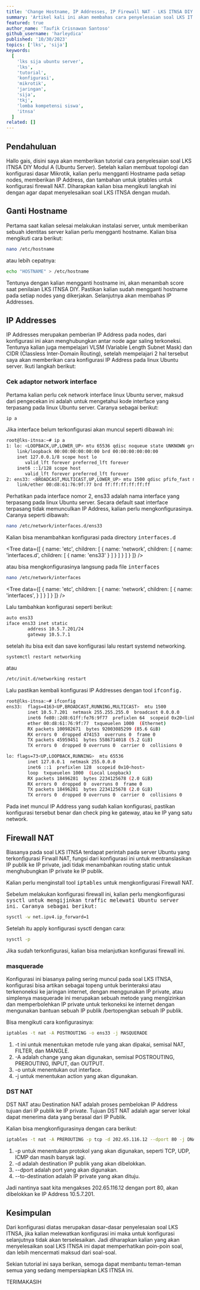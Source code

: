```yaml
---
title: 'Change Hostname, IP Addresses, IP Firewall NAT - LKS ITNSA DIY'
summary: 'Artikel kali ini akan membahas cara penyelesaian soal LKS IT Network System Administration Tingkat Provinsi Yogyakarta 2023 Modul A (Ubuntu Server) dengan mudah, bagi kalian yang ingin mencobanya simak tutorial ini sampai selesai😉'
featured: true
author_name: 'Taufik Crisnawan Santoso'
github_username: 'harleydica'
published: '10/30/2023'
topics: ['lks', 'sija']
keywords:
  [
    'lks sija ubuntu server',
    'lks',
    'tutorial',
    'konfigurasi',
    'mikrotik',
    'jaringan',
    'sija',
    'tkj',
    'lomba kompetensi siswa',
    'itnsa'
  ]
related: []
---
```


## Pendahuluan

Hallo gais, disini saya akan memberikan tutorial cara penyelesaian soal LKS ITNSA DIY Modul A (Ubuntu Server). Setelah kalian membuat topologi dan konfigurasi dasar Mikrotik, kalian perlu mengganti Hostname pada setiap nodes, memberikan IP Address, dan tambahan untuk iptables untuk konfigurasi firewall NAT. Diharapkan kalian bisa mengikuti langkah ini dengan agar dapat menyelesaikan soal LKS ITNSA dengan mudah.

## Ganti Hostname

Pertama saat kalian selesai melakukan instalasi server, untuk memberikan sebuah identitas server kalian perlu mengganti hostname. Kalian bisa mengikuti cara berikut:

```bash
nano /etc/hostname
```

atau lebih cepatnya:

```bash
echo "HOSTNAME" > /etc/hostname
```

Tentunya dengan kalian mengganti hostname ini, akan menambah score saat penilaian LKS ITNSA DIY. Pastikan kalian sudah mengganti hostname pada setiap nodes yang dikerjakan. Selanjutnya akan membahas IP Addresses.

## IP Addresses

IP Addresses merupakan pemberian IP Address pada nodes, dari konfigurasi ini akan menghubungkan antar node agar saling terkoneksi. Tentunya kalian juga mempelajari VLSM (Variable Length Subnet Mask) dan CIDR (Classless Inter-Domain Routing), setelah mempelajari 2 hal tersebut saya akan memberikan cara konfigurasi IP Address pada linux Ubuntu server. Ikuti langkah berikut: 

### Cek adaptor network interface

Pertama kalian perlu cek network interface linux Ubuntu server, maksud dari pengecekan ini adalah untuk mengetahui kode interface yang terpasang pada linux Ubuntu server. Caranya sebagai berikut:

```bash
ip a
```

Jika interface belum terkonfigurasi akan muncul seperti dibawah ini: 

```bash
root@lks-itnsa:~# ip a
1: lo: <LOOPBACK,UP,LOWER_UP> mtu 65536 qdisc noqueue state UNKNOWN group default qlen 1000
    link/loopback 00:00:00:00:00:00 brd 00:00:00:00:00:00
    inet 127.0.0.1/8 scope host lo
       valid_lft forever preferred_lft forever
    inet6 ::1/128 scope host 
       valid_lft forever preferred_lft forever
2: ens33: <BROADCAST,MULTICAST,UP,LOWER_UP> mtu 1500 qdisc pfifo_fast master vmbr0 state UP group default qlen 1000
    link/ether 00:d8:61:76:9f:77 brd ff:ff:ff:ff:ff:ff
```

Perhatikan pada interface nomor 2, ens33 adalah nama interface yang terpasang pada linux Ubuntu server. Secara default saat interface terpasang tidak memunculkan IP Address, kalian perlu mengkonfigurasinya. Caranya seperti dibawah: 

```bash
nano /etc/network/interfaces.d/ens33
```

Kalian bisa menambahkan konfigurasi pada directory <Kbd>interfaces.d</Kbd>

<Tree
  data={[
    {
      name: 'etc',
      children: [
        {
          name: 'network',
          children: [
            {
              name: 'interfaces.d',
              children: [
                {
                  name: 'ens33'
                }
              ]
            }
          ]
        }
      ]
    }
  ]}
/>

atau bisa mengkonfigurasinya langsung pada file <Kbd>interfaces</Kbd>

```bash
nano /etc/network/interfaces
```

<Tree
  data={[
    {
      name: 'etc',
      children: [
        {
          name: 'network',
          children: [
            {
              name: 'interfaces',
            }
          ]
        }
      ]
    }
  ]}
/>

Lalu tambahkan konfigurasi seperti berikut: 

```bash
auto ens33
iface ens33 inet static
        address 10.5.7.201/24
        gateway 10.5.7.1
```

setelah itu bisa exit dan save konfigurasi lalu restart systemd networking.

```bash
systemctl restart networking
```

atau

```bash
/etc/init.d/networking restart
```

Lalu pastikan kembali konfigurasi IP Addresses dengan tool <Kbd>ifconfig<Kbd>.

```bash
root@lks-itnsa:~# ifconfig
ens33:  flags=4163<UP,BROADCAST,RUNNING,MULTICAST>  mtu 1500
        inet 10.5.7.201  netmask 255.255.255.0  broadcast 0.0.0.0
        inet6 fe80::2d8:61ff:fe76:9f77  prefixlen 64  scopeid 0x20<link>
        ether 00:d8:61:76:9f:77  txqueuelen 1000  (Ethernet)
        RX packets 100982671  bytes 92003085299 (85.6 GiB)
        RX errors 0  dropped 474153  overruns 0  frame 0
        TX packets 45959451  bytes 5586714018 (5.2 GiB)
        TX errors 0  dropped 0 overruns 0  carrier 0  collisions 0

lo: flags=73<UP,LOOPBACK,RUNNING>  mtu 65536
        inet 127.0.0.1  netmask 255.0.0.0
        inet6 ::1  prefixlen 128  scopeid 0x10<host>
        loop  txqueuelen 1000  (Local Loopback)
        RX packets 18496281  bytes 2234125678 (2.0 GiB)
        RX errors 0  dropped 0  overruns 0  frame 0
        TX packets 18496281  bytes 2234125678 (2.0 GiB)
        TX errors 0  dropped 0 overruns 0  carrier 0  collisions 0
```

Pada inet muncul IP Address yang sudah kalian konfigurasi, pastikan konfigurasi tersebut benar dan check ping ke gateway, atau ke IP yang satu network.

## Firewall NAT

Biasanya pada soal LKS ITNSA terdapat perintah pada server Ubuntu yang terkonfigurasi Firwall NAT, fungsi dari konfigurasi ini untuk mentranslasikan IP publik ke IP private, jadi tidak menambahkan routing static untuk menghubungkan IP private ke IP publik. 

Kalian perlu menginstall tool <Kbd>iptables</Kbd> untuk mengkonfigurasi Firewall NAT.

Sebelum melakukan konfigurasi firewall ini, kalian perlu mengkonfigurasi <Kbd>sysctl<Kbd> untuk mengijinkan traffic melewati Ubuntu server ini. Caranya sebagai berikut: 

```bash
sysctl -w net.ipv4.ip_forward=1
```

Setelah itu apply konfigurasi sysctl dengan cara:

```bash
sysctl -p
```

Jika sudah terkonfigurasi, kalian bisa melanjutkan konfigurasi firewall ini.

### masquerade

Konfigurasi ini biasanya paling sering muncul pada soal LKS ITNSA, konfigurasi bisa artikan sebagai topeng untuk berinteraksi atau terkenoneksi ke jaringan internet, dengan menggunakan IP private, atau simplenya masquerade ini merupakan sebuah metode yang mengizinkan dan memperbolehkan IP private untuk terkoneksi ke internet dengan mengunakan bantuan sebuah IP publik /bertopengkan sebuah IP publik.

Bisa mengikuti cara konfigurasinya:

```bash
iptables -t nat -A POSTROUTING -o ens33 -j MASQUERADE
```

1. -t ini untuk menentukan metode rule yang akan dipakai, semisal NAT, FILTER, dan MANGLE.
2. -A adalah change yang akan digunakan, semisal POSTROUTING, PREROUTING, INPUT, dan OUTPUT.
3. -o untuk menentukan out interface.
4. -j untuk menentukan action yang akan digunakan.

### DST NAT

DST NAT atau Destination NAT adalah proses pembelokan IP Address tujuan dari IP publik ke IP private. Tujuan DST NAT adalah agar server lokal dapat menerima data yang berasal dari IP Publik.

Kalian bisa mengkonfigurasinya dengan cara berikut: 

```bash
iptables -t nat -A PREROUTING -p tcp -d 202.65.116.12 --dport 80 -j DNAT --to-destination 10.5.7.201
```

1. -p untuk menentukan protokol yang akan digunakan, seperti TCP, UDP, ICMP dan masih banyak lagi.
2. -d adalah destination IP publik yang akan dibelokkan.
3. --dport adalah port yang akan digunakan.
4. --to-destination adalah IP private yang akan dituju.

Jadi nantinya saat kita mengakses 202.65.116.12 dengan port 80, akan dibelokkan ke IP Address 10.5.7.201. 

## Kesimpulan

Dari konfigurasi diatas merupakan dasar-dasar penyelesaian soal LKS ITNSA, jika kalian melewatkan konfigurasi ini maka untuk konfigurasi selanjutnya tidak akan terselesaikan. Jadi diharapkan kalian yang akan menyelesaikan soal LKS ITNSA ini dapat memperhatikan poin-poin soal, dan lebih mencermati maksud dari soal-soal.

Sekian tutorial ini saya berikan, semoga dapat membantu teman-teman semua yang sedang mempersiapkan LKS ITNSA ini.

<Callout icon='👋' type='info'>
  TERIMAKASIH
</Callout>